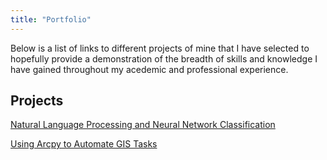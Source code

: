 ```yaml
---
title: "Portfolio"
---
```

Below is a list of links to different projects of mine that I have selected to hopefully provide a demonstration of the breadth of skills and knowledge I have gained throughout my acedemic and professional experience.

## Projects
[Natural Language Processing and Neural Network Classification](nlp_ann.ipynb)

[Using Arcpy to Automate GIS Tasks](arcpy_example.ipynb)